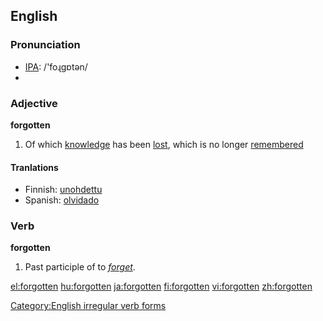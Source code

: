 ==English==

=== Pronunciation ===
*[[w:IPA|IPA]]: /'foɻgɒtən/
*{{audio|en-us-forgotten.ogg|Audio (US)}}

===Adjective===
'''forgotten'''
#Of which [[knowledge]] has been [[lost]], which is no longer [[remember]]ed

====Tranlations====
*Finnish: [[unohdettu]]
*Spanish: [[olvidado]]

=== Verb ===
'''forgotten'''
#Past participle of to ''[[forget]]''.


[[Category:English irregular verb forms]]

[[el:forgotten]]
[[hu:forgotten]]
[[ja:forgotten]]
[[fi:forgotten]]
[[vi:forgotten]]
[[zh:forgotten]]